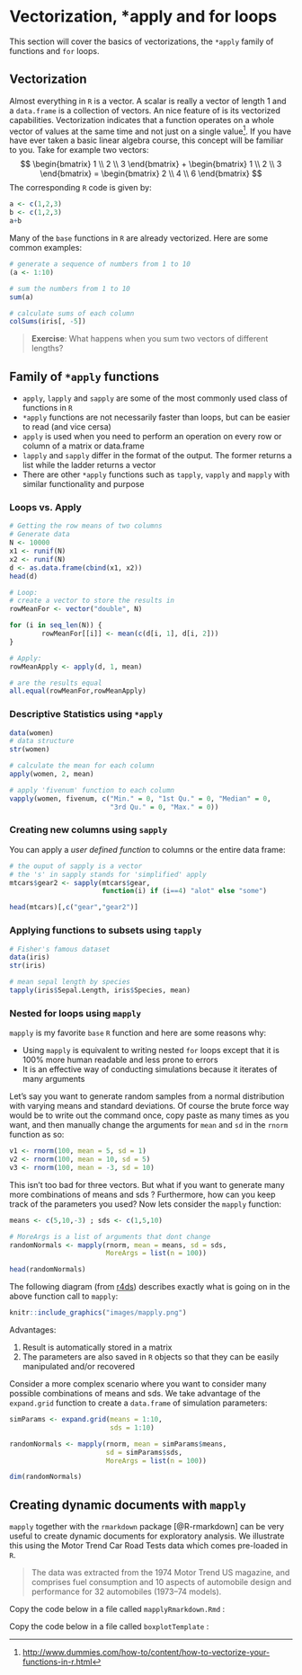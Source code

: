 # Vectorization, *apply and for loops

This section will cover the basics of vectorizations, the `*apply` family of functions and `for` loops.


## Vectorization

Almost everything in `R` is a vector. A scalar is really a vector of length 1 and a `data.frame` is a collection of vectors. An nice feature of \texttt{R} is its vectorized capabilities. Vectorization indicates that a function operates on a whole vector of values at the same time and not just on a single value^[[http://www.dummies.com/how-to/content/how-to-vectorize-your-functions-in-r.html](http://www.dummies.com/how-to/content/how-to-vectorize-your-functions-in-r.html)]. If you have have ever taken a basic linear algebra course, this concept will be familiar to you.
\newline 
\vspace{0.1in}
\pause Take for example two vectors: 
\newline
\vspace{0.1in}
$$
\begin{bmatrix} 1 \\ 2 \\ 3 \end{bmatrix} + 
\begin{bmatrix} 1 \\ 2 \\ 3 \end{bmatrix} =
\begin{bmatrix} 2 \\ 4 \\ 6 \end{bmatrix}
$$
\newline 
\vspace{0.1in}
The corresponding `R` code is given by:
```r
a <- c(1,2,3)
b <- c(1,2,3)
a+b
```

Many of the `base` functions in `R` are already vectorized. Here are some common examples:

```r

# generate a sequence of numbers from 1 to 10
(a <- 1:10)

# sum the numbers from 1 to 10
sum(a)

# calculate sums of each column
colSums(iris[, -5])

```


> **Exercise**: What happens when you sum two vectors of different lengths?

## Family of `*apply` functions

- `apply`, `lapply` and `sapply` are some of the most commonly used class of functions in `R`
- `*apply` functions are not necessarily faster than loops, but can be easier to read (and vice cersa)
- `apply` is used when you need to perform an operation on every row or column of a matrix or data.frame
- `lapply` and `sapply` differ in the format of the output. The former returns a list while the ladder returns a vector
- There are other `*apply` functions such as `tapply`, `vapply` and `mapply` with similar functionality and purpose


### Loops vs. Apply

```r

# Getting the row means of two columns
# Generate data
N <- 10000
x1 <- runif(N)
x2 <- runif(N)
d <- as.data.frame(cbind(x1, x2))
head(d)

# Loop:
# create a vector to store the results in 
rowMeanFor <- vector("double", N)

for (i in seq_len(N)) {
        rowMeanFor[[i]] <- mean(c(d[i, 1], d[i, 2]))
}

# Apply:
rowMeanApply <- apply(d, 1, mean)

# are the results equal
all.equal(rowMeanFor,rowMeanApply)

```


### Descriptive Statistics using `*apply`

```r
data(women)
# data structure
str(women)

# calculate the mean for each column
apply(women, 2, mean)

# apply 'fivenum' function to each column
vapply(women, fivenum, c("Min." = 0, "1st Qu." = 0, "Median" = 0, 
                         "3rd Qu." = 0, "Max." = 0))
```


### Creating new columns using `sapply`

You can apply a _user defined function_ to columns or the entire data frame:

```r
# the ouput of sapply is a vector
# the 's' in sapply stands for 'simplified' apply
mtcars$gear2 <- sapply(mtcars$gear, 
                       function(i) if (i==4) "alot" else "some")

head(mtcars)[,c("gear","gear2")]
```


### Applying functions to subsets using `tapply`

```r

# Fisher's famous dataset 
data(iris)
str(iris)

# mean sepal length by species 
tapply(iris$Sepal.Length, iris$Species, mean)
```


### Nested for loops using `mapply`

`mapply` is my favorite `base` `R` function and here are some reasons why:

- Using `mapply` is equivalent to writing nested `for` loops except that it is 100% more human readable and less prone to errors
- It is an effective way of conducting simulations because it iterates of many arguments

Let's say you want to generate random samples from a normal distribution with varying means and standard deviations. Of course the brute force way would be to write out the command once, copy paste as many times as you want, and then manually change the arguments for `mean` and `sd` in the `rnorm` function as so:

```r
v1 <- rnorm(100, mean = 5, sd = 1)
v2 <- rnorm(100, mean = 10, sd = 5)
v3 <- rnorm(100, mean = -3, sd = 10)
```

This isn't too bad for three vectors. But what if you want to generate many more combinations of means and sds ? Furthermore, how can you keep track of the parameters you used? Now lets consider the `mapply` function:

```r
means <- c(5,10,-3) ; sds <- c(1,5,10) 

# MoreArgs is a list of arguments that dont change
randomNormals <- mapply(rnorm, mean = means, sd = sds, 
                        MoreArgs = list(n = 100))

head(randomNormals)
```

The following diagram (from [r4ds](http://r4ds.had.co.nz/iteration.html#mapping-over-multiple-arguments)) describes exactly what is going on in the above function call to `mapply`:

```r
knitr::include_graphics("images/mapply.png")
```

Advantages:

1. Result is automatically stored in a matrix
2. The parameters are also saved in `R` objects so that they can be easily manipulated and/or recovered


Consider a more complex scenario where you want to consider many possible combinations of means and sds. We take advantage of the `expand.grid` function to create a `data.frame` of simulation parameters:

```r
simParams <- expand.grid(means = 1:10,
                         sds = 1:10)

randomNormals <- mapply(rnorm, mean = simParams$means, 
                        sd = simParams$sds, 
                        MoreArgs = list(n = 100))

dim(randomNormals)

```


## Creating dynamic documents with `mapply`

`mapply` together with the `rmarkdown` package [@R-rmarkdown] can be very useful to create dynamic documents for exploratory analysis. We illustrate this using the Motor Trend Car Road Tests data which comes pre-loaded in `R`. 

> The data was extracted from the 1974 Motor Trend US magazine, and comprises fuel consumption and 10 aspects of automobile design and performance for 32 automobiles (1973–74 models).

Copy the code below in a file called `mapplyRmarkdown.Rmd` :

<script src="https://gist.github.com/sahirbhatnagar/d2264c64b0213308dfaa537af1bfd9a7.js"></script>

Copy the code below in a file called `boxplotTemplate` : 

<script src="https://gist.github.com/sahirbhatnagar/4db246dd767eabb204eead836b29cd44.js"></script>



















